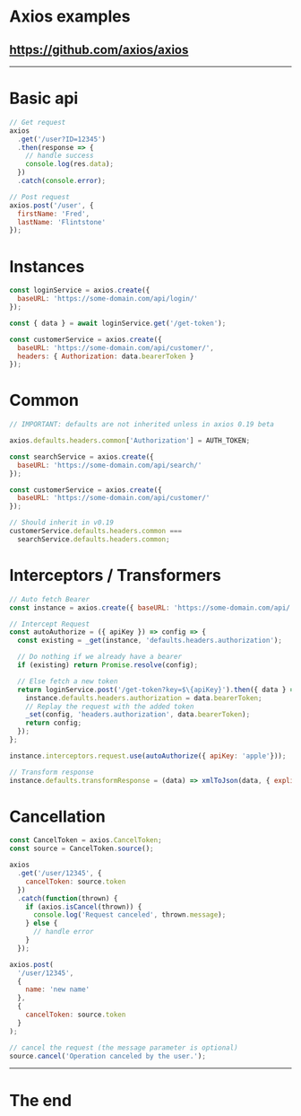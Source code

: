 
# Axios examples

## https://github.com/axios/axios

---


# Basic api

```js
// Get request
axios
  .get('/user?ID=12345')
  .then(response => {
    // handle success
    console.log(res.data);
  })
  .catch(console.error);

// Post request
axios.post('/user', {
  firstName: 'Fred',
  lastName: 'Flintstone'
});
```

# Instances

```js
const loginService = axios.create({
  baseURL: 'https://some-domain.com/api/login/'
});

const { data } = await loginService.get('/get-token');

const customerService = axios.create({
  baseURL: 'https://some-domain.com/api/customer/',
  headers: { Authorization: data.bearerToken }
});
```

# Common

```js
// IMPORTANT: defaults are not inherited unless in axios 0.19 beta

axios.defaults.headers.common['Authorization'] = AUTH_TOKEN;

const searchService = axios.create({
  baseURL: 'https://some-domain.com/api/search/'
});

const customerService = axios.create({
  baseURL: 'https://some-domain.com/api/customer/'
});

// Should inherit in v0.19
customerService.defaults.headers.common ===
  searchService.defaults.headers.common;
```

# Interceptors / Transformers

```js
// Auto fetch Bearer
const instance = axios.create({ baseURL: 'https://some-domain.com/api/' });

// Intercept Request
const autoAuthorize = ({ apiKey }) => config => {
  const existing = _get(instance, 'defaults.headers.authorization');

  // Do nothing if we already have a bearer
  if (existing) return Promise.resolve(config);

  // Else fetch a new token
  return loginService.post('/get-token?key=$\{apiKey}').then({ data } => {
    instance.defaults.headers.authorization = data.bearerToken;
    // Replay the request with the added token
    _set(config, 'headers.authorization', data.bearerToken);
    return config;
  });
};

instance.interceptors.request.use(autoAuthorize({ apiKey: 'apple'}));

// Transform response
instance.defaults.transformResponse = (data) => xmlToJson(data, { explicitArray: false })
```

# Cancellation

```js
const CancelToken = axios.CancelToken;
const source = CancelToken.source();

axios
  .get('/user/12345', {
    cancelToken: source.token
  })
  .catch(function(thrown) {
    if (axios.isCancel(thrown)) {
      console.log('Request canceled', thrown.message);
    } else {
      // handle error
    }
  });

axios.post(
  '/user/12345',
  {
    name: 'new name'
  },
  {
    cancelToken: source.token
  }
);

// cancel the request (the message parameter is optional)
source.cancel('Operation canceled by the user.');
```

---

# The end

